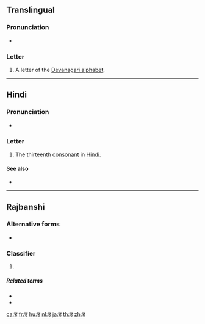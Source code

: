 {{Devanagari character info|hex=921|name=DEVANAGARI LETTER DDA|image=[[File:Deva-ड-order.gif|100px]]}}
{{also|ॾ|ड़|ङ|इ}}
==Translingual==

===Pronunciation===
* {{IPA|/ɖə/|lang=mul}}

===Letter===
{{mul-Deva|ḍa}}

# A letter of the [[Devanagari alphabet]].

----

==Hindi==

===Pronunciation===
* {{IPA|[ɖə]|lang=hi}}

===Letter===
{{head|hi|letter}}

# The thirteenth [[consonant]] in [[Hindi]].

====See also====
* {{list:Devanagari script letters/hi}}

----

==Rajbanshi==

===Alternative forms===
* {{l|rjs|डा|sc=Deva|tr=ḍā}}

===Classifier===
{{head|rjs|classifier|sc=Deva|tr=ḍa}}

# {{non-gloss definition|a noun [[classifier]], suffixed after words ending in vowels or voiced consonants, except for {{lang|rjs|sc=Deva|र}}}}

=====Related terms=====
* {{l|rjs|ट|sc=Deva|tr=ṭa}}
* {{l|rjs|खान|sc=Deva|tr=khān}}

[[ca:ड]]
[[fr:ड]]
[[hu:ड]]
[[nl:ड]]
[[ja:ड]]
[[th:ड]]
[[zh:ड]]